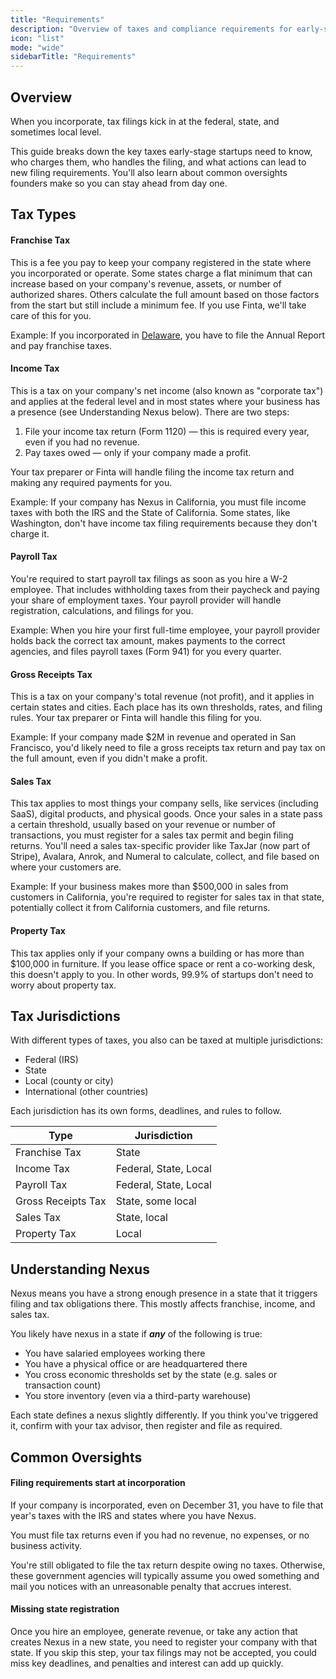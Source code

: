 ```yaml
---
title: "Requirements"
description: "Overview of taxes and compliance requirements for early-stage startups."
icon: "list"
mode: "wide"
sidebarTitle: "Requirements"
---
```



## Overview

When you incorporate, tax filings kick in at the federal, state, and sometimes local level. 

This guide breaks down the key taxes early-stage startups need to know, who charges them, who handles the filing, and what actions can lead to new filing requirements. You'll also learn about common oversights founders make so you can stay ahead from day one. 

## Tax Types

#### Franchise Tax

This is a fee you pay to keep your company registered in the state where you incorporated or operate. Some states charge a flat minimum that can increase based on your company's revenue, assets, or number of authorized shares. Others calculate the full amount based on those factors from the start but still include a minimum fee. If you use Finta, we'll take care of this for you.

Example: If you incorporated in [Delaware](/delaware), you have to file the Annual Report and pay franchise taxes.

#### Income Tax

This is a tax on your company's net income (also known as "corporate tax") and applies at the federal level and in most states where your business has a presence (see Understanding Nexus below). There are two steps: 

1. File your income tax return (Form 1120) — this is required every year, even if you had no revenue. 
2. Pay taxes owed — only if your company made a profit.

Your tax preparer or Finta will handle filing the income tax return and making any required payments for you. 

Example: If your company has Nexus in California, you must file income taxes with both the IRS and the State of California. Some states, like Washington, don't have income tax filing requirements because they don't charge it.

#### Payroll Tax

You're required to start payroll tax filings as soon as you hire a W-2 employee. That includes withholding taxes from their paycheck and paying your share of employment taxes. Your payroll provider will handle registration, calculations, and filings for you. 

Example: When you hire your first full-time employee, your payroll provider holds back the correct tax amount, makes payments to the correct agencies, and files payroll taxes (Form 941) for you every quarter. 

#### Gross Receipts Tax

This is a tax on your company's total revenue (not profit), and it applies in certain states and cities. Each place has its own thresholds, rates, and filing rules. Your tax preparer or Finta will handle this filing for you.

Example: If your company made $2M in revenue and operated in San Francisco, you'd likely need to file a gross receipts tax return and pay tax on the full amount, even if you didn't make a profit. 

#### Sales Tax

This tax applies to most things your company sells, like services (including SaaS), digital products, and physical goods. Once your sales in a state pass a certain threshold, usually based on your revenue or number of transactions, you must register for a sales tax permit and begin filing returns. You'll need a sales tax-specific provider like TaxJar (now part of Stripe), Avalara, Anrok, and Numeral to calculate, collect, and file based on where your customers are.  

Example: If your business makes more than $500,000 in sales from customers in California, you're required to register for sales tax in that state, potentially collect it from California customers, and file returns. 

#### Property Tax

This tax applies only if your company owns a building or has more than $100,000 in furniture. If you lease office space or rent a co-working desk, this doesn't apply to you. In other words, 99.9% of startups don't need to worry about property tax. 

## Tax Jurisdictions

With different types of taxes, you also can be taxed at multiple jurisdictions:

- Federal (IRS)
- State
- Local (county or city)
- International (other countries)

Each jurisdiction has its own forms, deadlines, and rules to follow. 

| Type | Jurisdiction |
| --- | --- |
| Franchise Tax | State |
| Income Tax | Federal, State, Local |
| Payroll Tax | Federal, State, Local |
| Gross Receipts Tax | State, some local |
| Sales Tax | State, local |
| Property Tax | Local |

## Understanding Nexus

Nexus means you have a strong enough presence in a state that it triggers filing and tax obligations there. This mostly affects franchise, income, and sales tax.

You likely have nexus in a state if ***any*** of the following is true:

- You have salaried employees working there
- You have a physical office or are headquartered there
- You cross economic thresholds set by the state (e.g. sales or transaction count)
- You store inventory (even via a third-party warehouse)

Each state defines a nexus slightly differently. If you think you've triggered it, confirm with your tax advisor, then register and file as required. 

## Common Oversights

#### Filing requirements start at incorporation

If your company is incorporated, even on December 31, you have to file that year's taxes with the IRS and states where you have Nexus.

<Warning>
You must file tax returns even if you had no revenue, no expenses, or no business activity.
</Warning>

You're still obligated to file the tax return despite owing no taxes. Otherwise, these government agencies will typically assume you owed something and mail you notices with an unreasonable penalty that accrues interest.

#### Missing state registration

Once you hire an employee, generate revenue, or take any action that creates Nexus in a new state, you need to register your company with that state. If you skip this step, your tax filings may not be accepted, you could miss key deadlines, and penalties and interest can add up quickly.
